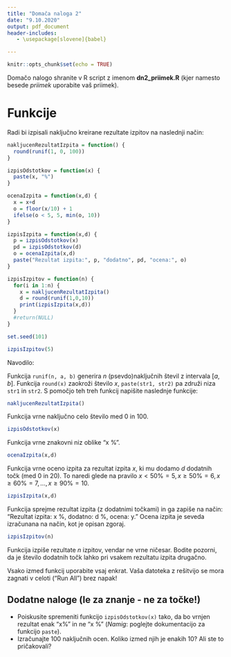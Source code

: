 ```yaml
---
title: "Domača naloga 2"
date: "9.10.2020"
output: pdf_document
header-includes:
   - \usepackage[slovene]{babel}

---
```



    
```r
knitr::opts_chunk$set(echo = TRUE)
```

Domačo nalogo shranite v R script z imenom **dn2_priimek.R** (kjer namesto besede *priimek* uporabite vaš priimek).

# Funkcije

Radi bi izpisali naključno kreirane rezultate izpitov na naslednji način:
```r
nakljucenRezultatIzpita = function() {
  round(runif(1, 0, 100))
}

izpisOdstotkov = function(x) {
  paste(x, "%")
}

ocenaIzpita = function(x,d) {
  x = x+d
  o = floor(x/10) + 1
  ifelse(o < 5, 5, min(o, 10))
}

izpisIzpita = function(x,d) {
  p = izpisOdstotkov(x)
  pd = izpisOdstotkov(d)
  o = ocenaIzpita(x,d)
  paste("Rezultat izpita:", p, "dodatno", pd, "ocena:", o)
}

izpisIzpitov = function(n) {
  for(i in 1:n) {
    x = nakljucenRezultatIzpita()
    d = round(runif(1,0,10))
    print(izpisIzpita(x,d))
  }
  #return(NULL)
}

set.seed(101)

izpisIzpitov(5)
```

Navodilo: 

Funkcija `runif(n, a, b)` generira $n$ (psevdo)naključnih števil z intervala $[a, b]$.
Funkcija `round(x)` zaokroži število $x$, `paste(str1, str2)` pa združi niza `str1` in `str2`.
S pomočjo teh treh funkcij napišite naslednje funkcije:
```r
nakljucenRezultatIzpita()
```
Funkcija vrne naključno celo število med $0$ in $100$.

```r
izpisOdstotkov(x)
```
Funkcija vrne znakovni niz oblike "x %".

```r
ocenaIzpita(x,d)
```
Funkcija vrne oceno izpita za rezultat izpita $x$, ki mu dodamo $d$ dodatnih točk (med 0 in 20). To naredi glede na pravilo $x < 50\% = 5, x \geq 50\% = 6, x \geq 60 \% = 7, \ldots, x \geq 90 \% = 10$.    

```r
izpisIzpita(x,d)
```
Funkcija sprejme rezultat izpita (z dodatnimi točkami) in ga zapiše na način: "Rezultat izpita: x %, dodatno: d %, ocena: y." Ocena izpita je seveda izračunana na način, kot je opisan zgoraj.
      
```r
izpisIzpitov(n)
```
Funkcija izpiše rezultate $n$ izpitov, vendar ne vrne ničesar. Bodite pozorni, da je število dodatnih točk lahko pri vsakem rezultatu izpita drugačno.


Vsako izmed funkcij uporabite vsaj enkrat. Vaša datoteka z rešitvijo se mora zagnati v celoti ("Run All") brez napak!


   
## Dodatne naloge (le za znanje - ne za točke!)

* Poiskusite spremeniti funkcijo `izpisOdstotkov(x)` tako, da bo vrnjen rezultat enak
"x%" in ne "x %" (*Namig*: poglejte dokumentacijo za funkcijo `paste`). 
* Izračunajte $100$ naključnih ocen. Koliko izmed njih je enakih $10$? Ali ste to pričakovali?
    
    









    
    
    
    
    
    